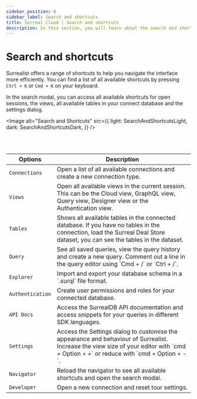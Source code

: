 ```yaml
---
sidebar_position: 6
sidebar_label: Search and shortcuts
title: Surreal Cloud | Search and shortcuts
description: In this section, you will learn about the search and shortcuts in Surrealist as it relates to the Surreal Cloud dashboard.
---
```




# Search and shortcuts

Surrealist offers a range of shortcuts to help you navigate the interface more efficiently. You can find a list of all available shortcuts by pressing `Ctrl + K` or `Cmd + K` on your keyboard.

In the search modal, you can access all available shortcuts for open sessions, the views, all available tables in your connect database and the settings dialog.

<Image
alt="Search and Shortcuts"
src={{
    light: SearchAndShortcutsLight,
    dark: SearchAndShortcutsDark,
    }}
/>

<br/>

<br/>

<table>
    <thead>
        <tr>
            <th scope="col">Options</th>
            <th scope="col">Description</th>
        </tr>
    </thead>
    <tbody>
        <tr>
            <td scope="row" data-label="Type">
                <code>Connections</code>
            </td>
            <td scope="row" data-label="Description">
                Open a list of all available connections and create a new connection type.
            </td>
        </tr>
        <tr>
            <td scope="row" data-label="Type">
                <code>Views</code>
            </td>
            <td scope="row" data-label="Description">
                Open all available views in the current session. This can be the Cloud view, GraphQL view, Query view, Designer view or the Authentication view.
            </td>
        </tr>
        <tr>
            <td scope="row" data-label="Type">
                <code>Tables</code>
            </td>
            <td scope="row" data-label="Description">
                Shows all available tables in the connected database. If you have no tables in the connection, load the Surreal Deal Store dataset, you can see the tables in the dataset.
            </td>
        </tr>
        <tr>
            <td scope="row" data-label="Type">
                <code>Query</code>
            </td>
            <td scope="row" data-label="Description">
                See all saved queries, view the query history and create a new query. Comment out a line in the query editor using `Cmd + /` or `Ctrl + /`. 
            </td>
        </tr>
        <tr>
            <td scope="row" data-label="Type">
                <code>Explorer</code>
            </td>
            <td scope="row" data-label="Description">
                Import and export your database schema in a `.surql` file format.
            </td>
        </tr>
        <tr>
            <td scope="row" data-label="Type">
                <code>Authentication</code>
            </td>
            <td scope="row" data-label="Description">
                Create user permissions and roles for your connected database.
            </td>
        </tr>
        <tr>
            <td scope="row" data-label="Type">
                <code>API Docs</code>
            </td>
            <td scope="row" data-label="Description">
                Access the SurrealDB API documentation and access snippets for your queries in different SDK languages.
            </td>
        </tr>
        <tr>
            <td scope="row" data-label="Type">
                <code>Settings</code>
            </td>
            <td scope="row" data-label="Description">
                Access the Settings dialog to customise the appearance and behaviour of Surrealist.
                Increase the view size of your editor with `cmd + Option + +` or reduce with `cmd + Option + -`.
            </td>
        </tr>
        <tr>
            <td scope="row" data-label="Type">
                <code>Navigator</code>
            </td>
            <td scope="row" data-label="Description">
                Reload the navigator to see all available shortcuts and open the search modal.
            </td>
        </tr>
        <tr>
            <td scope="row" data-label="Type">
                <code>Developer</code>
            </td>
            <td scope="row" data-label="Description">
                Open a new connection and reset tour settings.
            </td>
        </tr>
    </tbody>
</table>


